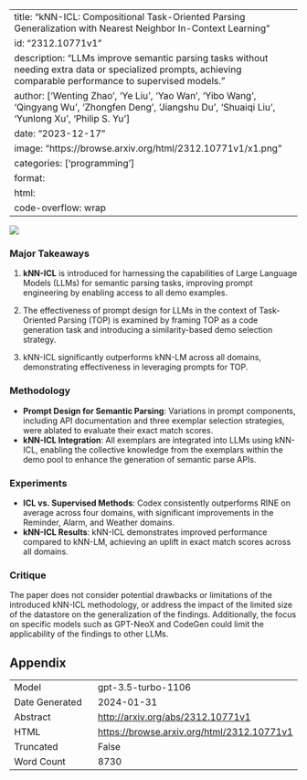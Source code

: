 
---
title: "kNN-ICL: Compositional Task-Oriented Parsing Generalization with Nearest Neighbor In-Context Learning"
id: "2312.10771v1"
description: "LLMs improve semantic parsing tasks without needing extra data or specialized prompts, achieving comparable performance to supervised models."
author: ['Wenting Zhao', 'Ye Liu', 'Yao Wan', 'Yibo Wang', 'Qingyang Wu', 'Zhongfen Deng', 'Jiangshu Du', 'Shuaiqi Liu', 'Yunlong Xu', 'Philip S. Yu']
date: "2023-12-17"
image: "https://browse.arxiv.org/html/2312.10771v1/x1.png"
categories: ['programming']
format:
  html:
    code-overflow: wrap
---

![](https://browse.arxiv.org/html/2312.10771v1/x1.png)

### Major Takeaways

1. **kNN-ICL** is introduced for harnessing the capabilities of Large Language Models (LLMs) for semantic parsing tasks, improving prompt engineering by enabling access to all demo examples.
  
2. The effectiveness of prompt design for LLMs in the context of Task-Oriented Parsing (TOP) is examined by framing TOP as a code generation task and introducing a similarity-based demo selection strategy.

3. kNN-ICL significantly outperforms kNN-LM across all domains, demonstrating effectiveness in leveraging prompts for TOP.

### Methodology
- **Prompt Design for Semantic Parsing**: Variations in prompt components, including API documentation and three exemplar selection strategies, were ablated to evaluate their exact match scores.
- **kNN-ICL Integration**: All exemplars are integrated into LLMs using kNN-ICL, enabling the collective knowledge from the exemplars within the demo pool to enhance the generation of semantic parse APIs.

### Experiments
- **ICL vs. Supervised Methods**: Codex consistently outperforms RINE on average across four domains, with significant improvements in the Reminder, Alarm, and Weather domains.
- **kNN-ICL Results**: kNN-ICL demonstrates improved performance compared to kNN-LM, achieving an uplift in exact match scores across all domains.

### Critique
The paper does not consider potential drawbacks or limitations of the introduced kNN-ICL methodology, or address the impact of the limited size of the datastore on the generalization of the findings. Additionally, the focus on specific models such as GPT-NeoX and CodeGen could limit the applicability of the findings to other LLMs.

## Appendix

|          |          |
|----------|----------|
| Model     | gpt-3.5-turbo-1106       |
| Date Generated     | 2024-01-31       |
| Abstract | [http://arxiv.org/abs/2312.10771v1](http://arxiv.org/abs/2312.10771v1)        |
| HTML     | [https://browse.arxiv.org/html/2312.10771v1](https://browse.arxiv.org/html/2312.10771v1)       |
| Truncated       | False       |
| Word Count       | 8730       |